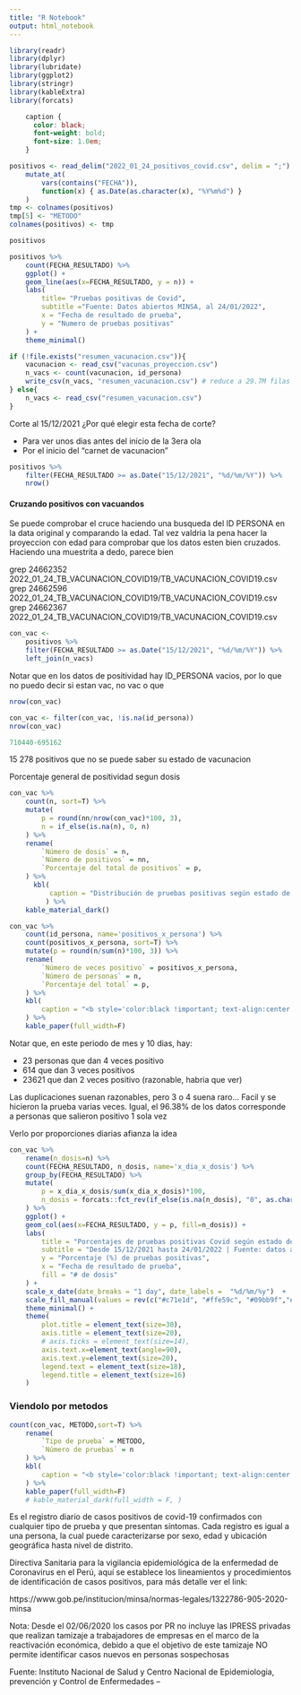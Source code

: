 ```yaml
---
title: "R Notebook"
output: html_notebook
---
```


```r
library(readr)
library(dplyr)
library(lubridate)
library(ggplot2)
library(stringr)
library(kableExtra)
library(forcats)
```
```css
    caption {
      color: black;
      font-weight: bold;
      font-size: 1.0em;
    } 
```


```r
positivos <- read_delim("2022_01_24_positivos_covid.csv", delim = ";") %>%     
    mutate_at(
        vars(contains("FECHA")),
        function(x) { as.Date(as.character(x), "%Y%m%d") } 
    )
tmp <- colnames(positivos) 
tmp[5] <- "METODO"
colnames(positivos) <- tmp
```

```r
positivos
```

```r
positivos %>% 
    count(FECHA_RESULTADO) %>% 
    ggplot() + 
    geom_line(aes(x=FECHA_RESULTADO, y = n)) + 
    labs(
        title= "Pruebas positivas de Covid",
        subtitle ="Fuente: Datos abiertos MINSA, al 24/01/2022",
        x = "Fecha de resultado de prueba",
        y = "Numero de pruebas positivas"
    ) + 
    theme_minimal()
```


```r
if (!file.exists("resumen_vacunacion.csv")){
    vacunacion <- read_csv("vacunas_proyeccion.csv")
    n_vacs <- count(vacunacion, id_persona)
    write_csv(n_vacs, "resumen_vacunacion.csv") # reduce a 29.7M filas    
} else{
    n_vacs <- read_csv("resumen_vacunacion.csv")
}
```


Corte al 15/12/2021
¿Por qué elegir esta fecha de corte?

- Para ver unos dias antes del inicio de la 3era ola
- Por el inicio del "carnet de vacunacion"
```r
positivos %>% 
    filter(FECHA_RESULTADO >= as.Date("15/12/2021", "%d/%m/%Y")) %>% 
    nrow()
```

#### Cruzando positivos con vacuandos

Se puede comprobar el cruce haciendo una busqueda del ID PERSONA en la data original y comparando la edad. 
Tal vez valdria la pena hacer la proyeccion con edad para comprobar que los datos esten bien cruzados. Haciendo una muestrita a dedo, parece bien

grep 24662352 2022_01_24_TB_VACUNACION_COVID19/TB_VACUNACION_COVID19.csv
grep 24662596 2022_01_24_TB_VACUNACION_COVID19/TB_VACUNACION_COVID19.csv
grep 24662367 2022_01_24_TB_VACUNACION_COVID19/TB_VACUNACION_COVID19.csv

```r
con_vac <- 
    positivos %>% 
    filter(FECHA_RESULTADO >= as.Date("15/12/2021", "%d/%m/%Y")) %>% 
    left_join(n_vacs) 
```


Notar que en los datos de positividad hay ID_PERSONA vacios, por lo que no puedo decir si estan vac, no vac o que

```r
nrow(con_vac)
```

```r
con_vac <- filter(con_vac, !is.na(id_persona))
nrow(con_vac)
```

```r
710440-695162
```
15 278 positivos que no se puede saber su estado de vacunacion



Porcentaje general de positividad segun dosis
```r
con_vac %>%
    count(n, sort=T) %>% 
    mutate(
        p = round(nn/nrow(con_vac)*100, 3),
        n = if_else(is.na(n), 0, n)
    ) %>% 
    rename(
        `Número de dosis` = n,
        `Número de positivos` = nn,
        `Porcentaje del total de positivos` = p,
    ) %>% 
      kbl(
          caption = "Distribución de pruebas positivas según estado de vacunación, desde 15/12/2021 hasta 24/01/2022"
         ) %>%
    kable_material_dark()
```



```r
con_vac %>%
    count(id_persona, name='positivos_x_persona') %>%
    count(positivos_x_persona, sort=T) %>% 
    mutate(p = round(n/sum(n)*100, 3)) %>%
    rename(
        `Número de veces positivo` = positivos_x_persona,
        `Número de personas` = n,
        `Porcentaje del total` = p,
    ) %>% 
    kbl(
        caption = "<b style='color:black !important; text-align:center !important;'>Distribución de pruebas positivas<br>según número de positivos por cada persona, desde 15/12/2021 hasta 24/01/2022</b>", 
    ) %>%
    kable_paper(full_width=F)
```

Notar que, en este periodo de mes y 10 dias, hay:

- 23 personas que dan 4 veces positivo
- 614 que dan 3 veces positivos
- 23621 que dan 2 veces positivo (razonable, habria que ver)

Las duplicaciones suenan razonables, pero 3 o 4 suena raro... Facil y se hicieron la prueba varias veces. 
Igual, el 96.38% de los datos corresponde a personas que salieron positivo 1 sola vez


Verlo por proporciones diarias afianza la idea

```r
con_vac %>% 
    rename(n_dosis=n) %>% 
    count(FECHA_RESULTADO, n_dosis, name='x_dia_x_dosis') %>% 
    group_by(FECHA_RESULTADO) %>% 
    mutate(
        p = x_dia_x_dosis/sum(x_dia_x_dosis)*100,
        n_dosis = forcats::fct_rev(if_else(is.na(n_dosis), "0", as.character(n_dosis)))
    ) %>% 
    ggplot() + 
    geom_col(aes(x=FECHA_RESULTADO, y = p, fill=n_dosis)) + 
    labs(
        title = "Porcentajes de pruebas positivas Covid según estado de vacunación",
        subtitle = "Desde 15/12/2021 hasta 24/01/2022 | Fuente: datos abiertos Minsa | @gjrossir",
        y = "Porcentaje (%) de pruebas positivas",
        x = "Fecha de resultado de prueba",
        fill = "# de dosis"
    ) +
    scale_x_date(date_breaks = "1 day", date_labels =  "%d/%m/%y")  + 
    scale_fill_manual(values = rev(c("#c71e1d", "#ffe59c", "#09bb9f","#18a1cd"))) +
    theme_minimal() + 
    theme(
        plot.title = element_text(size=30),
        axis.title = element_text(size=20),
        # axis.ticks = element_text(size=14),
        axis.text.x=element_text(angle=90),
        axis.text.y=element_text(size=20),
        legend.text = element_text(size=18),
        legend.title = element_text(size=16)
    ) 
``` 

### Viendolo por metodos

```r
count(con_vac, METODO,sort=T) %>% 
    rename(
        `Tipo de prueba` = METODO,
        `Número de pruebas` = n
    ) %>% 
    kbl(
        caption = "<b style='color:black !important; text-align:center !important;'>Distribución de pruebas positivas según tipo de prueba,<br>desde 15/12/2021 hasta 24/01/2022</b>", 
    ) %>%
    kable_paper(full_width=F)
    # kable_material_dark(full_width = F, )
```


Es el registro diario de casos positivos de covid-19 confirmados con cualquier tipo de prueba y que presentan síntomas. Cada registro es igual a una persona, la cual puede caracterizarse por sexo, edad y ubicación geográfica hasta nivel de distrito.

Directiva Sanitaria para la vigilancia epidemiológica de la enfermedad de Coronavirus en el Perú, aquí se establece los lineamientos y procedimientos de identificación de casos positivos, para más detalle ver el link:

https://www.gob.pe/institucion/minsa/normas-legales/1322786-905-2020-minsa

Nota: Desde el 02/06/2020 los casos por PR no incluye las IPRESS privadas que realizan tamizaje a trabajadores de empresas en el marco de la reactivación económica, debido a que el objetivo de este tamizaje NO permite identificar casos nuevos en personas sospechosas

Fuente: Instituto Nacional de Salud y Centro Nacional de Epidemiologia, prevención y Control de Enfermedades –

